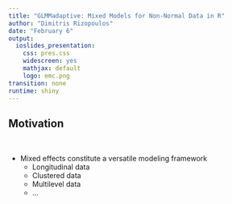 ```yaml
---
title: "GLMMadaptive: Mixed Models for Non-Normal Data in R"
author: "Dimitris Rizopoulos"
date: "February 6"
output:
  ioslides_presentation:
    css: pres.css
    widescreen: yes
    mathjax: default
    logo: emc.png
transition: none
runtime: shiny
---
```


<script type="text/x-mathjax-config">
  MathJax.Hub.Config({ TeX: { extensions: ["color.js"] }});
</script>



## Motivation

<br/>

- Mixed effects constitute a versatile modeling framework
    + Longitudinal data
    + Clustered data
    + Multilevel data
    + ...
    
